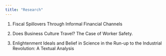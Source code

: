 ```yaml
---
title: "Research"
---
```


1. Fiscal Spillovers Through Informal Financial Channels

2. Does Business Culture Travel? The Case of Worker Safety.

3. Enlightenment Ideals and Belief in Science in the Run-up to the Industrial Revolution: A Textual Analysis